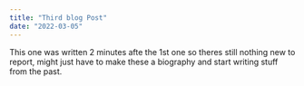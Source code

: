 ---
title: "Third blog Post"
date: "2022-03-05"
---

This one was written 2 minutes afte the 1st one so theres still nothing new to report, 
	might just have to make these a biography and start writing stuff from the past.
